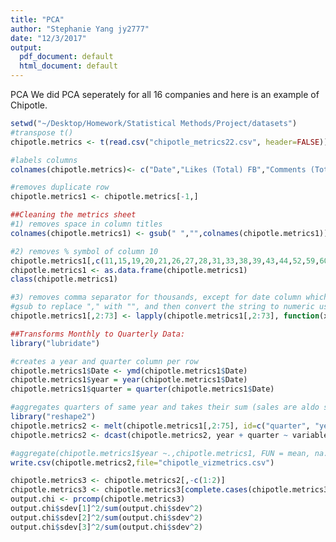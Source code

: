 ```yaml
---
title: "PCA"
author: "Stephanie Yang jy2777"
date: "12/3/2017"
output:
  pdf_document: default
  html_document: default
---
```


PCA
We did PCA seperately for all 16 companies and here is an example of Chipotle.
```r
setwd("~/Desktop/Homework/Statistical Methods/Project/datasets")
#transpose t()
chipotle.metrics <- t(read.csv("chipotle_metrics22.csv", header=FALSE))

#labels columns 
colnames(chipotle.metrics)<- c("Date","Likes (Total) FB","Comments (Total) FB","Shares (Total) FB","Reactions Per Post FB","Impressions (Total) FB","Impressions-viral (Total) FB","Impressions per Action FB","Impressions per Post FB","Actions (Total) FB","Actions per Impression (%) FB","Fans FB","Page Score FB","Posts (Total) FB","Average Engagement Per Post (%) FB","Actions Per Engager FB","Actions Per Post FB","Unique Engaged Audience FB","Average Click Engagement Per Post (%) FB","% Engaged Audience FB","% New Engagers FB","Posts (Category Total) FB","Clicks (Total) FB","Native Video Views (Lifetime Total) FB","Video (Total Actions) FB","% Shares FB","% Comments FB","% Likes FB","Likes (Total) TW","Retweets (Total) TW","Total Actions (% Followers) TW","Actions (Total) TW","Average Engagement Per Tweet (%) TW","Followers TW","Tweets (Total) TW","Clicks (Total) TW","Retweeter Followers (Average) TW","% Retweets TW","% Likes TW","Actions Per Tweet TW","Unique Engaged Audience TW","Unique Retweeters TW","% Engaged Audience TW","% New Engagers TW","Reactions (Total) FB","Actions Per Engager TW","Followers IG","Likes (Total) IG","Comments (Total) IG","Actions (Total) IG","Media (Total) IG","Average Engagement Per Media (%) IG","Actions Per Media IG","Photo (Total) IG","Video (Total) IG","Actions Per Engager IG","Unique Engaged Audience IG","Likes Per Media IG","% Likes IG","% Engaged Audience IG","% New Engagers IG","Videos (Total) YT","Likes (Total) YT","Dislikes (Total) YT","Comments (Total) YT","Views (Total) YT","Actions (Total) YT","Subscribers YT","Average Engagement Per Video (%) YT","Actions Per Video YT","% Likes YT","% Comments YT","% Views YT")

#removes duplicate row
chipotle.metrics1 <- chipotle.metrics[-1,]

##Cleaning the metrics sheet
#1) removes space in column titles
colnames(chipotle.metrics1) <- gsub(" ","",colnames(chipotle.metrics1))

#2) removes % symbol of column 10
chipotle.metrics1[,c(11,15,19,20,21,26,27,28,31,33,38,39,43,44,52,59,60,61,69,71,72,73)] <- as.numeric(gsub("%", "",chipotle.metrics1[,c(11,15,19,20,21,26,27,28,31,33,38,39,43,44,52,59,60,61,69,71,72,73)]))/100
chipotle.metrics1 <- as.data.frame(chipotle.metrics1)
class(chipotle.metrics1)

#3) removes comma separator for thousands, except for date column which is type character not numeric
#gsub to replace "," with "", and then convert the string to numeric using as.numeric
chipotle.metrics1[,2:73] <- lapply(chipotle.metrics1[,2:73], function(x) as.numeric(gsub(",","", as.character(x))))

##Transforms Monthly to Quarterly Data:
library("lubridate")  

#creates a year and quarter column per row
chipotle.metrics1$Date <- ymd(chipotle.metrics1$Date)
chipotle.metrics1$year = year(chipotle.metrics1$Date)
chipotle.metrics1$quarter = quarter(chipotle.metrics1$Date)

#aggregates quarters of same year and takes their sum (sales are aldo sums) : HOW TO DO IT WITH AGGREGATE()?
library("reshape2")
chipotle.metrics2 <- melt(chipotle.metrics1[,2:75], id=c("quarter", "year"))
chipotle.metrics2 <- dcast(chipotle.metrics2, year + quarter ~ variable, fun.aggregate = sum)

#aggregate(chipotle.metrics1$year ~.,chipotle.metrics1, FUN = mean, na.action = na.omit)
write.csv(chipotle.metrics2,file="chipotle_vizmetrics.csv")

chipotle.metrics3 <- chipotle.metrics2[,-c(1:2)]
chipotle.metrics3 <- chipotle.metrics3[complete.cases(chipotle.metrics3),]
output.chi <- prcomp(chipotle.metrics3)
output.chi$sdev[1]^2/sum(output.chi$sdev^2)
output.chi$sdev[2]^2/sum(output.chi$sdev^2)
output.chi$sdev[3]^2/sum(output.chi$sdev^2)

```